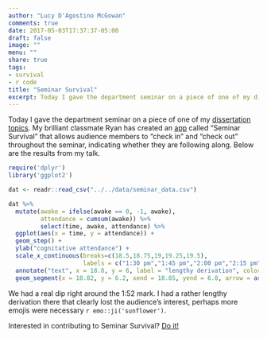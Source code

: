 ```yaml
---
author: "Lucy D'Agostino McGowan"
comments: true
date: 2017-05-03T17:37:37-05:00
draft: false
image: ""
menu: ""
share: true
tags:
- survival
- r code
title: "Seminar Survival"
excerpt: Today I gave the department seminar on a piece of one of my dissertation topics. My brilliant classmate Ryan has created an app called "Seminar Survival" that allows audience members to "check in" and "check out" throughout the seminar, indicating whether they are following along. Below are the results from my talk.
---
```


Today I gave the department seminar on a piece of one of my [dissertation topics](https://github.com/LucyMcGowan/talks/blob/master/2017-05-03_department-seminar/2017-05-03_seminar.key). My brilliant classmate Ryan has created an [app](https://ryan-j-apps.shinyapps.io/seminarSurvival/) called "Seminar Survival" that allows audience members to "check in" and "check out" throughout the seminar, indicating whether they are following along. Below are the results from my talk.

```r
require('dplyr')
library('ggplot2')
```

```r
dat <- readr::read_csv("../../data/seminar_data.csv")

dat %>%
  mutate(awake = ifelse(awake == 0, -1, awake),
         attendance = cumsum(awake)) %>%
         select(time, awake, attendance) %>%
  ggplot(aes(x = time, y = attendance)) + 
  geom_step() + 
  ylab("cognitative attendance") + 
  scale_x_continuous(breaks=c(18.5,18.75,19,19.25,19.5),
                     labels = c("1:30 pm","1:45 pm","2:00 pm","2:15 pm","2:30 pm")) +
  annotate("text", x = 18.8, y = 6, label = "lengthy derivation", color = "#EB6864") + 
  geom_segment(x = 18.82, y = 6.2, xend = 18.85, yend = 6.8, arrow = arrow(length = unit(0.1,"cm")), color ='#EB6864' )

```

We had a real dip right around the 1:52 mark. I had a rather lengthy derivation there that clearly lost the audience's interest, perhaps more emojis were necessary `r emo::ji('sunflower')`.

Interested in contributing to Seminar Survival? [Do it!](https://github.com/jarretrt/seminarSurvival)